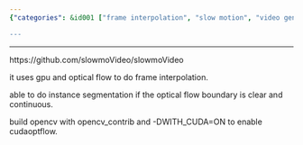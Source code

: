 ```yaml
---
{"categories": &id001 ["frame interpolation", "slow motion", "video generator", "video interpolation"], "category": "Software", "date": "2022-04-19 08:50:32", "description": "slowmoVideo is a software that leverages GPU and optical flow technology to generate slow-motion effects by interpolating frames. With clear optical flow boundaries, it can also potentially support instance segmentation. To utilize CUDA support, OpenCV must be built with opencv_contrib and -DWITH_CUDA=ON.", "tags": *id001, "title": "Optical Flow, Slow Motion And More"}

---
```


------

https://github.com/slowmoVideo/slowmoVideo

it uses gpu and optical flow to do frame interpolation.

able to do instance segmentation if the optical flow boundary is clear and continuous.

build opencv with opencv_contrib and -DWITH_CUDA=ON to enable cudaoptflow.

